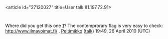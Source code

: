 <article id="27120027" title=User talk:81.197.72.91>
	<talkpage id="27120027" title="User talk:81.197.72.91">
Where did you get this one [http://en.wikipedia.org/w/index.php?title=Finnish_Air_Force&amp;diff=358473133&amp;oldid=356576055]? The contemprorary flag is very easy to check: http://www.ilmavoimat.fi/ . [[User:Peltimikko|Peltimikko]] ([[User talk:Peltimikko|talk]]) 19:49, 26 April 2010 (UTC)
	</talkpage>
</article>